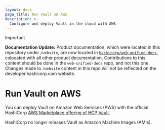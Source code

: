 ```yaml
---
layout: docs
page_title: Run Vault on AWS
description: >-
  Configure and deploy Vault in the cloud with AWS
---
```


> [!IMPORTANT]  
> **Documentation Update:** Product documentation, which were located in this repository under `/website`, are now located in [`hashicorp/web-unified-docs`](https://github.com/hashicorp/web-unified-docs), colocated with all other product documentation. Contributions to this content should be done in the `web-unified-docs` repo, and not this one. Changes made to `/website` content in this repo will not be reflected on the developer.hashicorp.com website.

# Run Vault on AWS

You can deploy Vault on Amazon Web Services (AWS) with the official HashiCorp
[AWS Marketplace offering of HCP Vault](https://aws.amazon.com/marketplace/pp/prodview-arpkegbgk6zfy?sr=0-6&ref_=beagle&applicationId=AWSMPContessa).

<Note>

HashiCorp no longer releases Vault as Amazon Machine Images (AMIs).

</Note>

